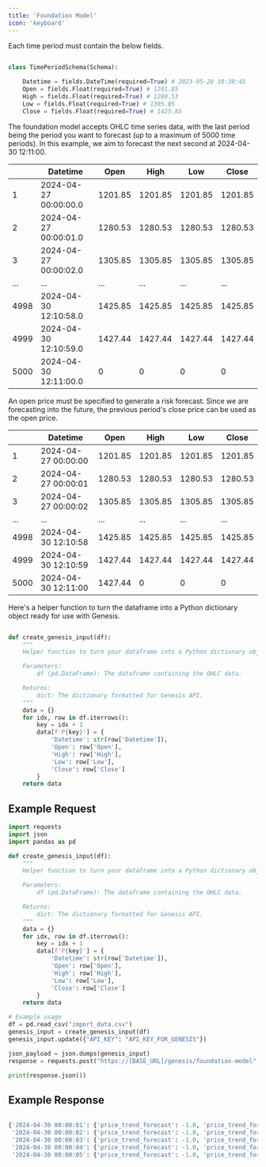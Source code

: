 ```yaml
---
title: 'Foundation Model'
icon: 'keyboard'
---
```




Each time period must contain the below fields.

```python

class TimePeriodSchema(Schema):
    
    Datetime = fields.DateTime(required=True) # 2023-05-28 10:30:45
    Open = fields.Float(required=True) # 1201.85
    High = fields.Float(required=True) # 1280.53
    Low = fields.Float(required=True) # 1305.85
    Close = fields.Float(required=True) # 1425.85

```

The foundation model accepts OHLC time series data, with the last period being the period you want to forecast (up to a maximum of 5000 time periods). In this example, we aim to forecast the next second at 2024-04-30 12:11:00.

| | Datetime | Open | High | Low | Close |
|---|---|---|---|---|---|
| 1 | 2024-04-27 00:00:00.0 | 1201.85 | 1201.85 | 1201.85 | 1201.85 |
| 2 | 2024-04-27 00:00:01.0 | 1280.53 | 1280.53 | 1280.53 | 1280.53 |
| 3 | 2024-04-27 00:00:02.0 | 1305.85 | 1305.85 | 1305.85 | 1305.85 |
| ... | ... | ... | ... | ... | ... |
| 4998 | 2024-04-30 12:10:58.0 | 1425.85 | 1425.85 | 1425.85 | 1425.85 |
| 4999 | 2024-04-30 12:10:59.0 | 1427.44 | 1427.44 | 1427.44 | 1427.44 |
| 5000 | 2024-04-30 12:11:00.0 | 0 | 0 | 0 | 0 |

An open price must be specified to generate a risk forecast. Since we are forecasting into the future, the previous period's close price can be used as the open price.

| | Datetime | Open | High | Low | Close |
|---|---|---|---|---|---|
| 1 | 2024-04-27 00:00:00 | 1201.85 | 1201.85 | 1201.85 | 1201.85 |
| 2 | 2024-04-27 00:00:01 | 1280.53 | 1280.53 | 1280.53 | 1280.53 |
| 3 | 2024-04-27 00:00:02 | 1305.85 | 1305.85 | 1305.85 | 1305.85 |
| ... | ... | ... | ... | ... | ... |
| 4998 | 2024-04-30 12:10:58 | 1425.85 | 1425.85 | 1425.85 | 1425.85 |
| 4999 | 2024-04-30 12:10:59 | 1427.44 | 1427.44 | 1427.44 | 1427.44 |
| 5000 | 2024-04-30 12:11:00 | 1427.44 | 0 | 0 | 0 |




Here's a helper function to turn the dataframe into a Python dictionary object ready for use with Genesis.

```python

def create_genesis_input(df):
    """
    Helper function to turn your dataframe into a Python dictionary object ready for Genesis.

    Parameters:
        df (pd.DataFrame): The dataframe containing the OHLC data.

    Returns:
        dict: The dictionary formatted for Genesis API.
    """
    data = {}
    for idx, row in df.iterrows():
        key = idx + 1
        data[f'P{key}'] = {
            'Datetime': str(row['Datetime']),
            'Open': row['Open'],
            'High': row['High'],
            'Low': row['Low'],
            'Close': row['Close']
        }
    return data


```

## Example Request

```python
import requests
import json
import pandas as pd

def create_genesis_input(df):
    """
    Helper function to turn your dataframe into a Python dictionary object ready for Genesis.

    Parameters:
        df (pd.DataFrame): The dataframe containing the OHLC data.

    Returns:
        dict: The dictionary formatted for Genesis API.
    """
    data = {}
    for idx, row in df.iterrows():
        key = idx + 1
        data[f'P{key}'] = {
            'Datetime': str(row['Datetime']),
            'Open': row['Open'],
            'High': row['High'],
            'Low': row['Low'],
            'Close': row['Close']
        }
    return data

# Example usage
df = pd.read_csv("import_data.csv")
genesis_input = create_genesis_input(df)
genesis_input.update({"API_KEY": "API_KEY_FOR_GENESIS"})

json_payload = json.dumps(genesis_input)
response = requests.post("https://[BASE_URL]/genesis/foundation-model", json=json_payload)

print(response.json())

```

## Example Response 

```python

{'2024-04-30 00:00:01': {'price_trend_forecast': -1.0, 'price_trend_forecast_plot': -1.0, 'risk_forecast': 989.34202, 'risk_forecast_%': 0.593563},
 '2024-04-30 00:00:02': {'price_trend_forecast': -1.0, 'price_trend_forecast_plot': -2.0, 'risk_forecast': 989.41202, 'risk_forecast_%': 0.550992},
 '2024-04-30 00:00:03': {'price_trend_forecast': -1.0, 'price_trend_forecast_plot': -3.0, 'risk_forecast': 987.514325, 'risk_forecast_%': 0.293246},
 '2024-04-30 00:00:04': {'price_trend_forecast': -1.0, 'price_trend_forecast_plot': -4.0, 'risk_forecast': 987.534325, 'risk_forecast_%': 0.372451},
 '2024-04-30 00:00:05': {'price_trend_forecast': -1.0, 'price_trend_forecast_plot': -5.0, 'risk_forecast': 988.052172, 'risk_forecast_%': 0.034186}}

```